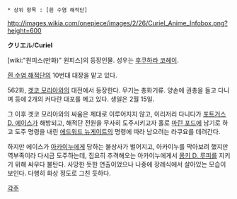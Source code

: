  * 상위 항목 : [흰 수염 해적단]

http://images.wikia.com/onepiece/images/2/26/Curiel_Anime_Infobox.png?height=600

'''クリエル'''/'''Curiel'''

[wiki:"원피스(만화)" 원피스]의 등장인물. 성우는 [[후쿠하라 코헤이]]. 

[[흰 수염 해적단]]의 10번대 대장을 맡고 있다.

562화, [[겟코 모리아]]와의 대전에서 등장한다. 무기는 총화기류. 양손에 권총을 들고 다니며 등에 2개의 커다란 대포를 메고 있다. 생일은 2월 15일.

그 이후 겟코 모리아와의 싸움은 제대로 이루어지지 않고, 이리저리 다니다가 [[포트거스 D. 에이스]]가 해방되고, 해적단 전원을 무사히 도주시키고자 홀로 [[마린 포드]]에 남기로 하고 도주 명령을 내린 [[에드워드 뉴게이트]]의 명령에 따라 남으려는 라쿠요를 데려간다.

하지만 에이스가 [[아카이누]]에게 당하는 불상사가 벌어지고, 아카이누를 막아보려 했지만 역부족이라 다시금 도주하는데, 집요히 추격해오는 아카이누에게서 [[몽키 D. 루피]]를 지키기 위해 싸우다 불탄다. 사망한 듯한 연출이었으나 나중에 장례식에서 살아있는 모습이 보인다. 다행히 화상 정도로 그친 듯하다.

[[각주]]
